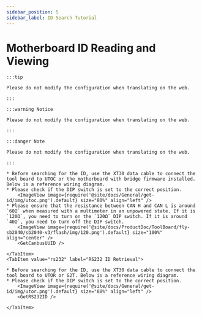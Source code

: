 ```yaml
---
sidebar_position: 5
sidebar_label: ID Search Tutorial
---
```







# Motherboard ID Reading and Viewing

    :::tip

    Please do not modify the configuration when translating on the web.

    :::

    :::warning Notice

    Please do not modify the configuration when translating on the web.

    :::

    :::danger Note

    Please do not modify the configuration when translating on the web.

    :::

<Tabs>
    <TabItem value="can" label="CANBus UUID Retrieval">

    * Before searching for the ID, use the XT30 data cable to connect the tool board to UTOC or the motherboard with bridge firmware installed. Below is a reference wiring diagram.
    * Please check if the DIP switch is set to the correct position.
        <ImageView image={require('@site/docs/General/get-id/img/utoc.png').default} size="80%" align="left" />
    * Please ensure that the resistance between CAN H and CAN L is around `60Ω` when measured with a multimeter in an unpowered state. If it is `120Ω`, you need to turn on the `120Ω` DIP switch. If it is around `40Ω`, you need to turn off the DIP switch.
        <ImageView image={require('@site/docs/ProductDoc/ToolBoard/fly-sb2040/sb2040-v3/flash/img/120.png').default} size="100%" align="center" />   
        <GetCanbusUUID />

    </TabItem>
    <TabItem value="rs232" label="RS232 ID Retrieval">

    * Before searching for the ID, use the XT30 data cable to connect the tool board to UTOR or G2T. Below is a reference wiring diagram.
    * Please check if the DIP switch is set to the correct position.
        <ImageView image={require('@site/docs/General/get-id/img/utor.png').default} size="80%" align="left" />              
        <GetRS232ID />

    </TabItem>
</Tabs>